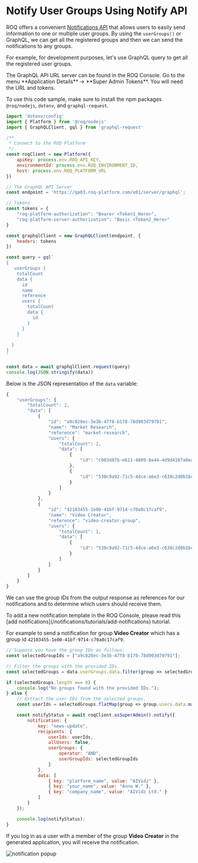 
# Notify User Groups Using Notify API

ROQ offers a convenient [Notifications API](/notifications/api) that allows users to easily send information to one or multiple user groups. By using the `userGroups()` or GraphQL,  we can get all the registered groups and then we can send the notifications to any groups.

For example, for development purposes, let's use GraphQL query to get all the registered user groups. 

<Callout type="info">
The GraphQL API URL server can be found in the ROQ Console. Go to the menu **Application Details** → **Super Admin Tokens**. You will need the URL and tokens.
</Callout>

To use this code sample, make sure to install the npm packages `@roq/nodejs`, `dotenv`, and `graphql-request`.

```js
import 'dotenv/config'
import { Platform } from '@roq/nodejs'
import { GraphQLClient, gql } from 'graphql-request'

/**
 * Connect to the ROQ Platform
 */
const roqClient = new Platform({
    apiKey: process.env.ROQ_API_KEY,
    environmentId: process.env.ROQ_ENVIRONMENT_ID,
    host: process.env.ROQ_PLATFORM_URL
})

// The GraphQL API Server
const endpoint = 'https://qa03.roq-platform.com/v01/server/graphql';

// Tokens
const tokens = {
    "roq-platform-authorization": "Bearer <Token1_Here>",
    "roq-platform-server-authorization": "Basic <Token2_Here>"
} 

const graphqlClient = new GraphQLClient(endpoint, {
    headers: tokens 
})

const query = gql`
{
   userGroups {
    totalCount
    data {
      id
      name
      reference
      users {
        totalCount
        data {
          id
        }
      }
    }
    
  }
}
`

const data = await graphqlClient.request(query)
console.log(JSON.stringify(data))

```
Below is the JSON representation of the `data` variable:

```js
{
    "userGroups": {
        "totalCount": 2,
        "data": [
            {
                "id": "a9c828ec-3e3b-47f8-b178-78d903d79791",
                "name": "Market Research",
                "reference": "market-research",
                "users": {
                    "totalCount": 2,
                    "data": [
                        {
                            "id": "c003d87b-e611-4809-8e44-4d9d4107a0ea"
                        },
                        {
                            "id": "530c9a92-71c5-4dce-a6e3-c638c2d0b1bc"
                        }
                    ]
                }
            },
            {
                "id": "42103455-1e00-41bf-9714-c70a8c17caf9",
                "name": "Video Creator",
                "reference": "video-creator-group",
                "users": {
                    "totalCount": 1,
                    "data": [
                        {
                            "id": "530c9a92-71c5-4dce-a6e3-c638c2d0b1bc"
                        }
                    ]
                }
            }
        ]
    }
}
```
We can use the group IDs from the output response as references for our notifications and to determine which users should receive them.

<Callout type="info">
To add a new notification template in the ROQ Console, please read this  [add notifications](/notifications/tutorials/add-notifications) tutorial.
</Callout>

For example to send a notification for group **Video Creator** which has a group id `42103455-1e00-41bf-9714-c70a8c17caf9`:

```js
// Suppose you have the group IDs as follows:
const selectedGroupIds = ["a9c828ec-3e3b-47f8-b178-78d903d79791"];

// Filter the groups with the provided IDs.
const selectedGroups = data.userGroups.data.filter(group => selectedGroupIds.includes(group.id));

if (selectedGroups.length === 0) {
    console.log("No groups found with the provided IDs.");
} else {
    // Extract the user IDs from the selected groups.
    const userIds = selectedGroups.flatMap(group => group.users.data.map(user => user.id));

    const notifyStatus = await roqClient.asSuperAdmin().notify({
        notification: {
            key: "news-update",
            recipients: {
                userIds: userIds,
                allUsers: false,
                userGroups: {
                    operator: "AND",
                    userGroupIds: selectedGroupIds
                }
            },
            data: [
                { key: "platform_name", value: "AIVidz" },
                { key: "your_name", value: "Anna W." },
                { key: "company_name", value: "AIVidz Ltd." }
            ]
        }
    });

    console.log(notifyStatus);
}

```

If you log in as a user with a member of the group **Video Creator** in the generated application, you will receive the notification.

![notification popup](/notification-group.png)


